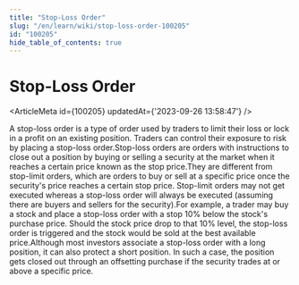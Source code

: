```yaml
---
title: "Stop-Loss Order"
slug: "/en/learn/wiki/stop-loss-order-100205"
id: "100205"
hide_table_of_contents: true
---
```



# Stop-Loss Order

<ArticleMeta id={100205} updatedAt={'2023-09-26 13:58:47'} />
<div className='border-solid border-b border-t-0 my-4 border-[var(--ifm-color-gray-300)]' />

A stop-loss order is a type of order used by traders to limit their loss or lock in a profit on an existing position. Traders can control their exposure to risk by placing a stop-loss order.Stop-loss orders are orders with instructions to close out a position by buying or selling a security at the market when it reaches a certain price known as the stop price.They are different from stop-limit orders, which are orders to buy or sell at a specific price once the security's price reaches a certain stop price. Stop-limit orders may not get executed whereas a stop-loss order will always be executed (assuming there are buyers and sellers for the security).For example, a trader may buy a stock and place a stop-loss order with a stop 10% below the stock's purchase price. Should the stock price drop to that 10% level, the stop-loss order is triggered and the stock would be sold at the best available price.Although most investors associate a stop-loss order with a long position, it can also protect a short position. In such a case, the position gets closed out through an offsetting purchase if the security trades at or above a specific price.
